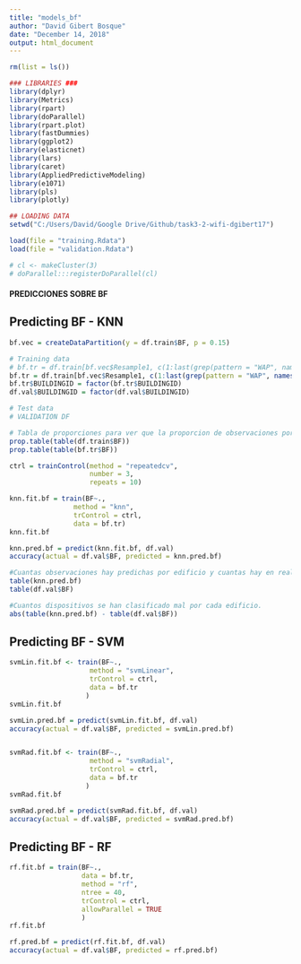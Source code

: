 ```yaml
---
title: "models_bf"
author: "David Gibert Bosque"
date: "December 14, 2018"
output: html_document
---
```

```r
rm(list = ls())
```

```r
### LIBRARIES ###
library(dplyr)
library(Metrics)
library(rpart)
library(doParallel)
library(rpart.plot)
library(fastDummies)
library(ggplot2)
library(elasticnet)
library(lars)
library(caret)
library(AppliedPredictiveModeling)
library(e1071)
library(pls)
library(plotly)
```

```r
## LOADING DATA
setwd("C:/Users/David/Google Drive/Github/task3-2-wifi-dgibert17")

load(file = "training.Rdata")
load(file = "validation.Rdata")

# cl <- makeCluster(3)
# doParallel:::registerDoParallel(cl)
```

#### PREDICCIONES SOBRE BF
## Predicting BF - KNN
```r
bf.vec = createDataPartition(y = df.train$BF, p = 0.15)

# Training data
# bf.tr = df.train[bf.vec$Resample1, c(1:last(grep(pattern = "WAP", names(df.train))), which(names(df.train) == "BF"))]
bf.tr = df.train[bf.vec$Resample1, c(1:last(grep(pattern = "WAP", names(df.train))), 316,322)]
bf.tr$BUILDINGID = factor(bf.tr$BUILDINGID)
df.val$BUILDINGID = factor(df.val$BUILDINGID)

# Test data
# VALIDATION DF

# Tabla de proporciones para ver que la proporcion de observaciones por BUILDING es la misma en el DF original que en el bf.tr
prop.table(table(df.train$BF))
prop.table(table(bf.tr$BF))

ctrl = trainControl(method = "repeatedcv",
                    number = 3,
                    repeats = 10)

knn.fit.bf = train(BF~.,
                method = "knn",
                trControl = ctrl,
                data = bf.tr)
knn.fit.bf

knn.pred.bf = predict(knn.fit.bf, df.val)
accuracy(actual = df.val$BF, predicted = knn.pred.bf)

#Cuantas observaciones hay predichas por edificio y cuantas hay en realidad en total.
table(knn.pred.bf)
table(df.val$BF)

#Cuantos dispositivos se han clasificado mal por cada edificio.
abs(table(knn.pred.bf) - table(df.val$BF))
```

## Predicting BF - SVM
```r
svmLin.fit.bf <- train(BF~.,
                    method = "svmLinear",
                    trControl = ctrl,
                    data = bf.tr
                   )
svmLin.fit.bf

svmLin.pred.bf = predict(svmLin.fit.bf, df.val)
accuracy(actual = df.val$BF, predicted = svmLin.pred.bf)


svmRad.fit.bf <- train(BF~.,
                    method = "svmRadial",
                    trControl = ctrl,
                    data = bf.tr
                   )
svmRad.fit.bf

svmRad.pred.bf = predict(svmRad.fit.bf, df.val)
accuracy(actual = df.val$BF, predicted = svmRad.pred.bf)
```

## Predicting BF - RF
```r
rf.fit.bf = train(BF~.,
                  data = bf.tr,
                  method = "rf",
                  ntree = 40,
                  trControl = ctrl,
                  allowParallel = TRUE
                  )
rf.fit.bf

rf.pred.bf = predict(rf.fit.bf, df.val)
accuracy(actual = df.val$BF, predicted = rf.pred.bf)
```
